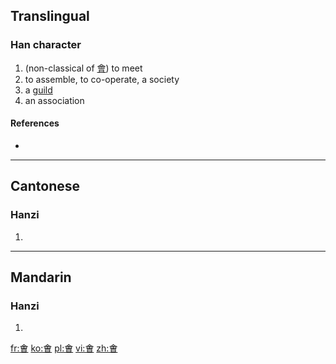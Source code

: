 ==Translingual==

===Han character===
{{Han char|rn=9|rad=人|as=10|sn=12|four=|canj=人一田日 (OMWA)}}

# (non-classical of [[會]]) to meet
# to assemble, to co-operate, a society
# a [[guild]]
# an association

====References====
* {{Han ref|kx=0114.051|hdz=21519.070|uh=3479|ud=13433}}

----

==Cantonese==

===Hanzi===
{{yue-hanzi|jyut=|y=gwat3, mok6 wui6}}

# {{defn|lang=yue|sort=人10}}

----

==Mandarin==

===Hanzi===
{{cmn-hanzi|pin=[[huì]] ([[hui4]])|wg=hui<sup>4</sup>}}

# {{defn|lang=cmn|sort=人10}}

[[fr:㑹]]
[[ko:㑹]]
[[pl:㑹]]
[[vi:㑹]]
[[zh:㑹]]